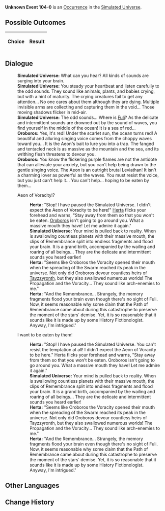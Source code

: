 {{Simulated Universe Event Infobox
|title         = Unknown Event 104-0
|image         = undefined.png
|type          =
|domains_su    = 
|domains_ext   = 
|domains_swarm = 
|domains_gng   = 
|requirements  =
|prev          = 
|next          = 
|indexRewards  =
|characters    = Herta;Fuli;Oroboros;Tayzzyronth
}}
'''Unknown Event 104-0''' is an [[Simulated Universe/Occurrence|Occurrence]] in the [[Simulated Universe]].

==Possible Outcomes==
{| class="article-table"
!Choice
!Result

|}

<!--
==Gameplay Notes==

-->
==Dialogue==
{{Dialogue Start}}
:'''Simulated Universe:''' What can you hear? All kinds of sounds are surging into your brain.
:'''Simulated Universe:''' You steady your heartbeat and listen carefully to the odd sounds. They sound like animals, plants, and babies crying, but with a hint of maturity. The crying creatures fail to get any attention... No one cares about them although they are dying. Multiple invisible arms are collecting and capturing them in the void... Those moving shadows flicker in mid-air.
:'''Simulated Universe:''' The odd sounds... Where is [[Fuli]]? As the delicate and intermittent sounds are drowned out by the sound of waves, you find yourself in the middle of the ocean! It is a sea of red...
:'''Oroboros:''' Yes, it's red! Under the scarlet sun, the ocean turns red! A beautiful and alluring singing voice comes from the choppy waves toward you... It is the Aeon's bait to lure you into a trap. The fanged and tentacled neck is as massive as the mountain and the sea, and its writhing flesh threatens to devour you.
:'''Oroboros:''' You know the flickering purple flames are not the antidote that can alleviate your anxiety, but you can't help being drawn to the gentle singing voice. The Aeon is an outright brutal Leviathan! It isn't a charming lover as powerful as the waves. You must resist the voice, but you just can't help it... You can't help... hoping to be eaten by them...
:{{DIcon|Arrow}} Aeon of Voracity!?
::'''Herta:''' "Stop! I have paused the Simulated Universe. I didn't expect the Aeon of Voracity to be here!" [[Herta]] flicks your forehead and warns, "Stay away from them so that you won't be eaten. [[Oroboros]] isn't going to go around you. What a massive mouth they have! Let me admire it again."
::'''Simulated Universe:''' Your mind is pulled back to reality. When {{Color|Keyword|Oroboros}} is swallowing countless planets with their massive mouth, the clips of Remembrance split into endless fragments and flood your brain. It is a grand birth, accompanied by the wailing and roaring of all beings... They are the delicate and intermittent sounds you heard earlier!
::'''Herta:''' "Seems like Oroboros the Voracity opened their mouth when the spreading of the Swarm reached its peak in the universe. Not only did Oroboros devour countless heirs of [[Tayzzyronth]], but they also swallowed numerous worlds! The Propagation and the Voracity... They sound like arch-enemies to me."
::'''Herta:''' "And the Remembrance... Strangely, the memory fragments flood your brain even though there's no sight of Fuli. Now, it seems reasonable why some claim that the Path of Remembrance came about during this catastrophe to preserve the moment of the stars' demise. Yet, it is so reasonable that it sounds like it is made up by some History Fictionologist. Anyway, I'm intrigued."
:{{DIcon|Arrow}} I want to be eaten by them!
::'''Herta:''' "Stop! I have paused the Simulated Universe. You can't resist the temptation at all! I didn't expect the Aeon of Voracity to be here." Herta flicks your forehead and warns, "Stay away from them so that you won't be eaten. Oroboros isn't going to go around you. What a massive mouth they have! Let me admire it again."
::'''Simulated Universe:''' Your mind is pulled back to reality. When {{Color|Keyword|Oroboros}} is swallowing countless planets with their massive mouth, the clips of Remembrance split into endless fragments and flood your brain. It is a grand birth, accompanied by the wailing and roaring of all beings... They are the delicate and intermittent sounds you heard earlier!
::'''Herta:''' "Seems like Oroboros the Voracity opened their mouth when the spreading of the Swarm reached its peak in the universe. Not only did Oroboros devour countless heirs of Tayzzyronth, but they also swallowed numerous worlds! The Propagation and the Voracity... They sound like arch-enemies to me."
::'''Herta:''' "And the Remembrance... Strangely, the memory fragments flood your brain even though there's no sight of Fuli. Now, it seems reasonable why some claim that the Path of Remembrance came about during this catastrophe to preserve the moment of the stars' demise. Yet, it is so reasonable that it sounds like it is made up by some History Fictionologist. Anyway, I'm intrigued."
{{Dialogue End}}

==Other Languages==
{{Other Languages
|en   = 
|zhs  = 
|zht  = 
|ja   = 
|ko   = 
|es   = 
|fr   = 
|ru   = 
|th   = 
|vi   = 
|de   = 
|id   = 
|pt   = 
}}

==Change History==
{{Change History|<!--unknown-->}}
